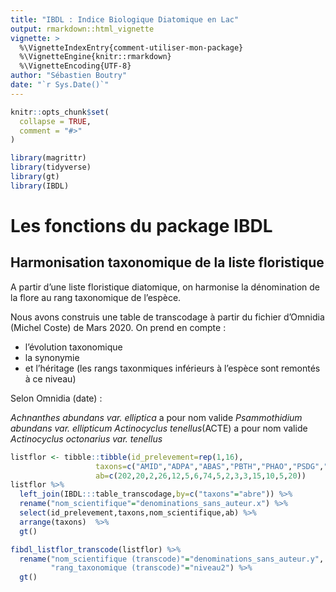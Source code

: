 ```yaml
---
title: "IBDL : Indice Biologique Diatomique en Lac"
output: rmarkdown::html_vignette
vignette: >
  %\VignetteIndexEntry{comment-utiliser-mon-package}
  %\VignetteEngine{knitr::rmarkdown}
  %\VignetteEncoding{UTF-8}
author: "Sébastien Boutry"
date: "`r Sys.Date()`"
---
```


```r
knitr::opts_chunk$set(
  collapse = TRUE,
  comment = "#>"
)
```

```r
library(magrittr)
library(tidyverse)
library(gt)
library(IBDL)
```

# Les fonctions du package IBDL

## Harmonisation taxonomique de la liste floristique

A partir d'une liste floristique diatomique, on harmonise la dénomination de la flore au rang taxonomique de l'espèce.

Nous avons construis une table de transcodage à partir du fichier d'Omnidia (Michel Coste) de Mars 2020.
On prend en compte :

- l'évolution taxonomique 
- la synonymie
- et l'héritage (les rangs taxonmiques inférieurs à l'espèce sont remontés à ce niveau)

Selon Omnidia (date) :

*Achnanthes abundans var. elliptica* a pour nom valide *Psammothidium abundans var. ellipticum*
*Actinocyclus tenellus*(ACTE) a pour nom valide *Actinocyclus octonarius var. tenellus*



```r
listflor <- tibble::tibble(id_prelevement=rep(1,16),
                   taxons=c("AMID","ADPA","ABAS","PBTH","PHAO","PSDG","NXDS","GLAT","DSTE","RABB","COCE","ENCM","PSBR","PLTD","ADEU","AUPU"),
                   ab=c(202,20,2,26,12,5,6,74,5,2,3,3,15,10,5,20))
listflor %>% 
  left_join(IBDL:::table_transcodage,by=c("taxons"="abre")) %>% 
  rename("nom_scientifique"="denominations_sans_auteur.x") %>% 
  select(id_prelevement,taxons,nom_scientifique,ab) %>% 
  arrange(taxons)  %>% 
  gt()

fibdl_listflor_transcode(listflor) %>% 
  rename("nom_scientifique (transcode)"="denominations_sans_auteur.y",
         "rang_taxonomique (transcode)"="niveau2") %>% 
  gt()
```



```r

```

